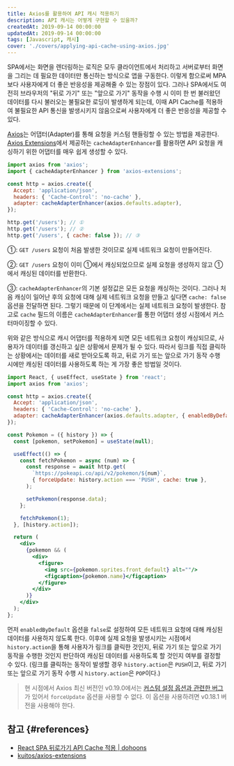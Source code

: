 ```yaml
---
title: Axios를 활용하여 API 캐시 적용하기
description: API 캐시는 어떻게 구현할 수 있을까?
createdAt: 2019-09-14 00:00:00
updatedAt: 2019-09-14 00:00:00
tags: [Javascript, 캐시]
cover: './covers/applying-api-cache-using-axios.jpg'
---
```


SPA에서는 화면을 렌더링하는 로직은 모두 클라이언트에서 처리하고 서버로부터 화면을 그리는 데 필요한 데이터만 통신하는 방식으로 앱을 구동한다. 이렇게 함으로써 MPA보다 사용자에게 더 좋은 반응성을 제공해줄 수 있는 장점이 있다. 그러나 SPA에서도 여전히 브라우저의 "뒤로 가기" 또는 "앞으로 가기" 동작을 수행 시 이미 한 번 불러왔던 데이터를 다시 불러오는 불필요한 로딩이 발생하게 되는데, 이때 API Cache를 적용하여 불필요한 API 통신을 발생시키지 않음으로써 사용자에게 더 좋은 반응성을 제공할 수 있다.

[Axios](https://github.com/axios/axios)는 어댑터(Adapter)를 통해 요청을 커스텀 핸들링할 수 있는 방법을 제공한다. [Axios Extensions](https://github.com/kuitos/axios-extensions)에서 제공하는 `cacheAdapterEnhancer`를 활용하면 API 요청을 캐싱하기 위한 어댑터를 매우 쉽게 생성할 수 있다.

```javascript
import axios from 'axios';
import { cacheAdapterEnhancer } from 'axios-extensions';

const http = axios.create({
  Accept: 'application/json',
  headers: { 'Cache-Control': 'no-cache' },
  adapter: cacheAdapterEnhancer(axios.defaults.adapter),
});

http.get('/users'); // ①
http.get('/users'); // ②
http.get('/users', { cache: false }); // ③
```

①: `GET /users` 요청이 처음 발생한 것이므로 실제 네트워크 요청이 만들어진다.

②: `GET /users` 요청이 이미 ①에서 캐싱되었으므로 실제 요청을 생성하지 않고 ①에서 캐싱된 데이터를 반환한다.

③: `cacheAdapterEnhancer`의 기본 설정값은 모든 요청을 캐싱하는 것이다. 그러나 처음 캐싱이 일어난 후의 요청에 대해 실제 네트워크 요청을 만들고 싶다면 `cache: false` 옵션을 전달하면 된다. 그렇기 때문에 이 단계에서는 실제 네트워크 요청이 발생한다. 참고로 `cache` 필드의 이름은 `cacheAdapterEnhancer`를 통한 어댑터 생성 시점에서 커스터마이징할 수 있다.

위와 같은 방식으로 캐시 어댑터를 적용하게 되면 모든 네트워크 요청이 캐싱되므로, 사용자가 데이터를 갱신하고 싶은 상황에서 문제가 될 수 있다. 따라서 링크를 직접 클릭하는 상황에서는 데이터를 새로 받아오도록 하고, 뒤로 가기 또는 앞으로 가기 동작 수행 시에만 캐싱된 데이터를 사용하도록 하는 게 가장 좋은 방법일 것이다.

```jsx
import React, { useEffect, useState } from 'react';
import axios from 'axios';

const http = axios.create({
  Accept: 'application/json',
  headers: { 'Cache-Control': 'no-cache' },
  adapter: cacheAdapterEnhancer(axios.defaults.adapter, { enabledByDefault: false }),
});

const Pokemon = ({ history }) => {
  const [pokemon, setPokemon] = useState(null);

  useEffect(() => {
    const fetchPokemon = async (num) => {
      const response = await http.get(
        `https://pokeapi.co/api/v2/pokemon/${num}`,
        { forceUpdate: history.action === 'PUSH', cache: true },
      );

      setPokemon(response.data);
    };

    fetchPokemon(1);
  }, [history.action]);

  return (
    <div>
      {pokemon && (
        <div>
          <figure>
            <img src={pokemon.sprites.front_default} alt=""/>
            <figcaption>{pokemon.name}</figcaption>
          </figure>
        </div>
      )}
    </div>
  );
};
```

먼저 `enabledByDefault` 옵션을 `false`로 설정하여 모든 네트워크 요청에 대해 캐싱된 데이터를 사용하지 않도록 한다. 이후에 실제 요청을 발생시키는 시점에서 `history.action`을 통해 사용자가 링크를 클릭한 것인지, 뒤로 가기 또는 앞으로 가기 동작을 수행한 것인지 판단하여 캐싱된 데이터를 사용하도록 할 것인지 여부를 결정할 수 있다. (링크를 클릭하는 동작이 발생할 경우 `history.action`은 `PUSH`이고, 뒤로 가기 또는 앞으로 가기 동작 수행 시 `history.action`은 `POP`이다.)

> 현 시점에서 Axios 최신 버전인 v0.19.0에서는 [커스텀 설정 옵션과 관련한 버그](https://github.com/axios/axios/pull/2207)가 있어서 `forceUpdate` 옵션을 사용할 수 없다. 이 옵션을 사용하려면 v0.18.1 버전을 사용해야 한다.

## 참고 {#references}

* [React SPA 뒤로가기 API Cache 적용 | dohoons](https://dohoons.com/blog/1810/)
* [kuitos/axios-extensions](https://github.com/kuitos/axios-extensions)
